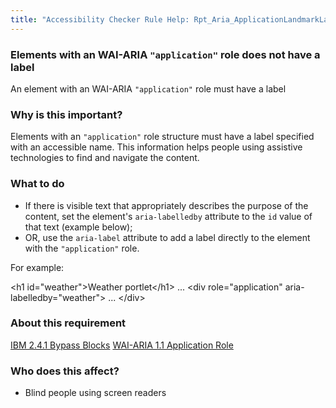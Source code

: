 ```yaml
---
title: "Accessibility Checker Rule Help: Rpt_Aria_ApplicationLandmarkLabel"
---
```


<div className="toolHelp">
<Row>
<Column colLg={16} colMd={8} colSm={4} className="toolHead">

### Elements with an WAI-ARIA `"application"` role does not have a label

<div id="locLevel"></div>

An element with an WAI-ARIA `"application"` role must have a label

</Column>
</Row>
<Row>
<Column colLg={11} colMd={5} colSm={4} className="toolMain">

### Why is this important?

Elements with an `"application"` role structure must have a label specified with an accessible name. This information helps people using assistive technologies to find and navigate the content.

<div id="locSnippet"></div>

### What to do

* If there is visible text that appropriately describes the purpose of the content, set the element's `aria-labelledby` attribute to the `id` value of that text (example below);
* OR, use the `aria-label` attribute to add a label directly to the element with the `"application"` role.

For example:

<CodeSnippet type="multi" light={true}>   &lt;h1 id="weather"&gt;Weather portlet&lt;/h1&gt;
   ...
   &lt;div role="application" aria-labelledby="weather"&gt;
   ...
   &lt;/div&gt;</CodeSnippet>

</Column>
<Column colLg={5} colMd={3} colSm={4} className="toolLeft">

### About this requirement

[IBM 2.4.1 Bypass Blocks](https://www.ibm.com/able/requirements/requirements/#2_4_1)
[WAI-ARIA 1.1 Application Role](https://www.w3.org/TR/wai-aria-1.1/#application)

### Who does this affect?

* Blind people using screen readers

</Column>
</Row>
</div>

